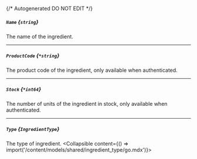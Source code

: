 {/* Autogenerated DO NOT EDIT  */}

##### `Name` *{`string`}*
The name of the ingredient.

---
##### `ProductCode` *{`*string`}*
The product code of the ingredient, only available when authenticated.

---
##### `Stock` *{`*int64`}*
The number of units of the ingredient in stock, only available when authenticated.

---
##### `Type` *{`IngredientType`}*
The type of ingredient.
<Collapsible content={() => import('/content/models/shared/ingredient_type/go.mdx')}>
</Collapsible>

